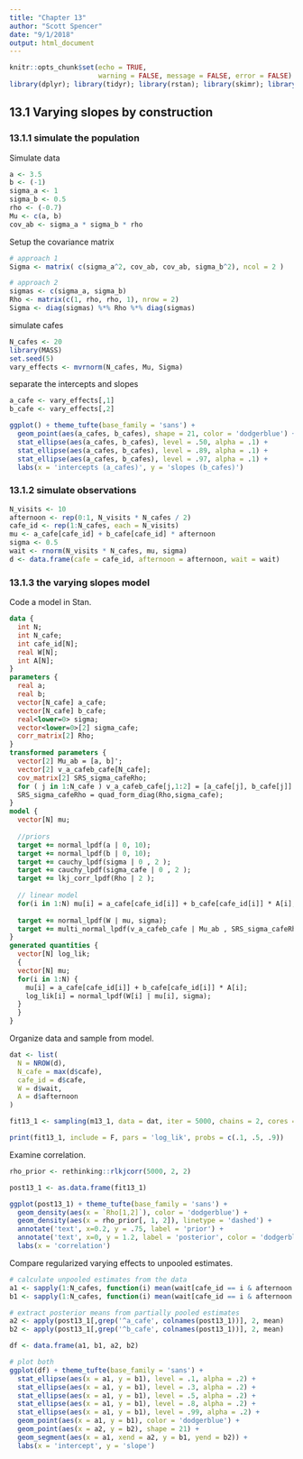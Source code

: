 ```yaml
---
title: "Chapter 13"
author: "Scott Spencer"
date: "9/1/2018"
output: html_document
---
```


```r
knitr::opts_chunk$set(echo = TRUE, 
                      warning = FALSE, message = FALSE, error = FALSE)
library(dplyr); library(tidyr); library(rstan); library(skimr); library(ggplot2); library(ggthemes)
```


## 13.1 Varying slopes by construction

### 13.1.1 simulate the population

Simulate data

```r
a <- 3.5
b <- (-1)
sigma_a <- 1
sigma_b <- 0.5
rho <- (-0.7)
Mu <- c(a, b)
cov_ab <- sigma_a * sigma_b * rho
```

Setup the covariance matrix

```r
# approach 1
Sigma <- matrix( c(sigma_a^2, cov_ab, cov_ab, sigma_b^2), ncol = 2 )

# approach 2
sigmas <- c(sigma_a, sigma_b)
Rho <- matrix(c(1, rho, rho, 1), nrow = 2)
Sigma <- diag(sigmas) %*% Rho %*% diag(sigmas)

```

simulate cafes

```r
N_cafes <- 20
library(MASS)
set.seed(5)
vary_effects <- mvrnorm(N_cafes, Mu, Sigma)
```

separate the intercepts and slopes

```r
a_cafe <- vary_effects[,1]
b_cafe <- vary_effects[,2]
```


```r
ggplot() + theme_tufte(base_family = 'sans') +
  geom_point(aes(a_cafes, b_cafes), shape = 21, color = 'dodgerblue') +
  stat_ellipse(aes(a_cafes, b_cafes), level = .50, alpha = .1) +
  stat_ellipse(aes(a_cafes, b_cafes), level = .89, alpha = .1) +
  stat_ellipse(aes(a_cafes, b_cafes), level = .97, alpha = .1) +
  labs(x = 'intercepts (a_cafes)', y = 'slopes (b_cafes)')
```

### 13.1.2 simulate observations

```r
N_visits <- 10
afternoon <- rep(0:1, N_visits * N_cafes / 2)
cafe_id <- rep(1:N_cafes, each = N_visits)
mu <- a_cafe[cafe_id] + b_cafe[cafe_id] * afternoon
sigma <- 0.5
wait <- rnorm(N_visits * N_cafes, mu, sigma)
d <- data.frame(cafe = cafe_id, afternoon = afternoon, wait = wait)
```

### 13.1.3 the varying slopes model

Code a model in Stan.

```stan
data {
  int N;
  int N_cafe;
  int cafe_id[N];
  real W[N];
  int A[N];
}
parameters {
  real a;
  real b;
  vector[N_cafe] a_cafe;
  vector[N_cafe] b_cafe;
  real<lower=0> sigma;
  vector<lower=0>[2] sigma_cafe;
  corr_matrix[2] Rho;
}
transformed parameters {
  vector[2] Mu_ab = [a, b]';
  vector[2] v_a_cafeb_cafe[N_cafe];
  cov_matrix[2] SRS_sigma_cafeRho;
  for ( j in 1:N_cafe ) v_a_cafeb_cafe[j,1:2] = [a_cafe[j], b_cafe[j]]';
  SRS_sigma_cafeRho = quad_form_diag(Rho,sigma_cafe);
}
model {
  vector[N] mu;
  
  //priors
  target += normal_lpdf(a | 0, 10);
  target += normal_lpdf(b | 0, 10);
  target += cauchy_lpdf(sigma | 0 , 2 );
  target += cauchy_lpdf(sigma_cafe | 0 , 2 );
  target += lkj_corr_lpdf(Rho | 2 );
  
  // linear model  
  for(i in 1:N) mu[i] = a_cafe[cafe_id[i]] + b_cafe[cafe_id[i]] * A[i];
  
  target += normal_lpdf(W | mu, sigma);
  target += multi_normal_lpdf(v_a_cafeb_cafe | Mu_ab , SRS_sigma_cafeRho );
}
generated quantities {
  vector[N] log_lik;
  {
  vector[N] mu;
  for(i in 1:N) {
    mu[i] = a_cafe[cafe_id[i]] + b_cafe[cafe_id[i]] * A[i];
    log_lik[i] = normal_lpdf(W[i] | mu[i], sigma);
  }
  }
}
```

Organize data and sample from model.

```r
dat <- list(
  N = NROW(d),
  N_cafe = max(d$cafe),
  cafe_id = d$cafe,
  W = d$wait,
  A = d$afternoon
)

fit13_1 <- sampling(m13_1, data = dat, iter = 5000, chains = 2, cores = 2)
```

```r
print(fit13_1, include = F, pars = 'log_lik', probs = c(.1, .5, .9))
```

Examine correlation.

```r
rho_prior <- rethinking::rlkjcorr(5000, 2, 2)

post13_1 <- as.data.frame(fit13_1)

ggplot(post13_1) + theme_tufte(base_family = 'sans') +
  geom_density(aes(x = `Rho[1,2]`), color = 'dodgerblue') +
  geom_density(aes(x = rho_prior[, 1, 2]), linetype = 'dashed') +
  annotate('text', x=0.2, y = .75, label = 'prior') +
  annotate('text', x=0, y = 1.2, label = 'posterior', color = 'dodgerblue') +
  labs(x = 'correlation')
```

Compare regularized varying effects to unpooled estimates.

```r
# calculate unpooled estimates from the data
a1 <- sapply(1:N_cafes, function(i) mean(wait[cafe_id == i & afternoon == 0]))
b1 <- sapply(1:N_cafes, function(i) mean(wait[cafe_id == i & afternoon == 1])) - a1

# extract posterior means from partially pooled estimates
a2 <- apply(post13_1[,grep('^a_cafe', colnames(post13_1))], 2, mean)
b2 <- apply(post13_1[,grep('^b_cafe', colnames(post13_1))], 2, mean)

df <- data.frame(a1, b1, a2, b2)

# plot both
ggplot(df) + theme_tufte(base_family = 'sans') +
  stat_ellipse(aes(x = a1, y = b1), level = .1, alpha = .2) +
  stat_ellipse(aes(x = a1, y = b1), level = .3, alpha = .2) +
  stat_ellipse(aes(x = a1, y = b1), level = .5, alpha = .2) +
  stat_ellipse(aes(x = a1, y = b1), level = .8, alpha = .2) +
  stat_ellipse(aes(x = a1, y = b1), level = .99, alpha = .2) +
  geom_point(aes(x = a1, y = b1), color = 'dodgerblue') +
  geom_point(aes(x = a2, y = b2), shape = 21) +
  geom_segment(aes(x = a1, xend = a2, y = b1, yend = b2)) +
  labs(x = 'intercept', y = 'slope')
```




